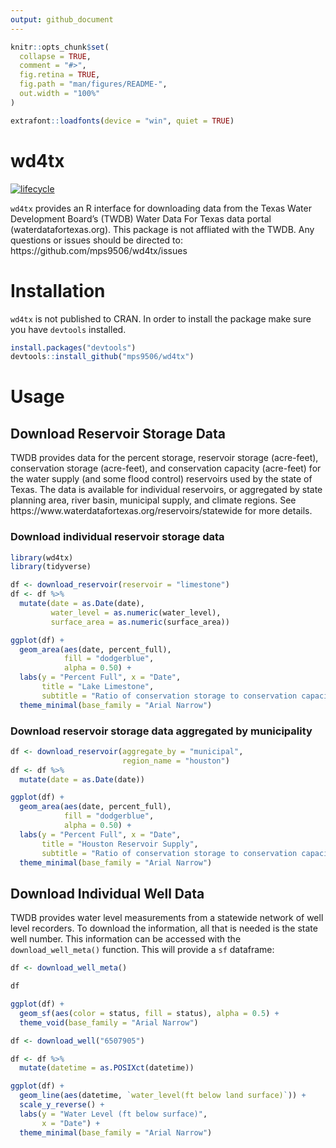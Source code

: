 ```yaml
---
output: github_document
---
```


<!-- README.md is generated from README.Rmd. Please edit that file -->

```r
knitr::opts_chunk$set(
  collapse = TRUE,
  comment = "#>",
  fig.retina = TRUE,
  fig.path = "man/figures/README-",
  out.width = "100%"
)

extrafont::loadfonts(device = "win", quiet = TRUE)
```
# wd4tx
[![lifecycle](https://img.shields.io/badge/lifecycle-experimental-orange.svg)](https://www.tidyverse.org/lifecycle/#experimental)

`wd4tx` provides an R interface for downloading data from the Texas Water Development Board's (TWDB) Water Data For Texas data portal (waterdatafortexas.org). This package is not affliated with the TWDB. Any questions or issues should be directed to: https://github.com/mps9506/wd4tx/issues

# Installation

`wd4tx` is not published to CRAN. In order to install the package make sure you have `devtools` installed.

```r
install.packages("devtools")
devtools::install_github("mps9506/wd4tx")
```


# Usage

## Download Reservoir Storage Data

TWDB provides data for the percent storage, reservoir storage (acre-feet), conservation storage (acre-feet), and conservation capacity (acre-feet) for the water supply (and some flood control) reservoirs used by the state of Texas. The data is available for individual reservoirs, or aggregated by state planning area, river basin, municipal supply, and climate regions. See https://www.waterdatafortexas.org/reservoirs/statewide for more details.


### Download individual reservoir storage data

```r
library(wd4tx)
library(tidyverse)

df <- download_reservoir(reservoir = "limestone")
df <- df %>%
  mutate(date = as.Date(date),
         water_level = as.numeric(water_level),
         surface_area = as.numeric(surface_area))

ggplot(df) +
  geom_area(aes(date, percent_full), 
            fill = "dodgerblue",
            alpha = 0.50) +
  labs(y = "Percent Full", x = "Date",
       title = "Lake Limestone",
       subtitle = "Ratio of conservation storage to conservation capacity over time") +
  theme_minimal(base_family = "Arial Narrow")
```

### Download reservoir storage data aggregated by municipality

```r

df <- download_reservoir(aggregate_by = "municipal",
                         region_name = "houston")
df <- df %>%
  mutate(date = as.Date(date))

ggplot(df) +
  geom_area(aes(date, percent_full), 
            fill = "dodgerblue",
            alpha = 0.50) +
  labs(y = "Percent Full", x = "Date",
       title = "Houston Reservoir Supply",
       subtitle = "Ratio of conservation storage to conservation capacity over time") +
  theme_minimal(base_family = "Arial Narrow")
```

## Download Individual Well Data

TWDB provides water level measurements from a statewide network of well level recorders. To download the information, all that is needed is the state well number. This information can be accessed with the `download_well_meta()` function. This will provide a `sf` dataframe:

```r
df <- download_well_meta()

df

```

```r
ggplot(df) +
  geom_sf(aes(color = status, fill = status), alpha = 0.5) +
  theme_void(base_family = "Arial Narrow")
```

```r
df <- download_well("6507905")

df <- df %>%
  mutate(datetime = as.POSIXct(datetime))

ggplot(df) +
  geom_line(aes(datetime, `water_level(ft below land surface)`)) +
  scale_y_reverse() +
  labs(y = "Water Level (ft below surface)",
       x = "Date") +
  theme_minimal(base_family = "Arial Narrow")
```

